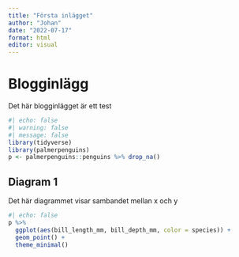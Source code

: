 ```yaml
---
title: "Första inlägget"
author: "Johan"
date: "2022-07-17"
format: html
editor: visual
---
```


# Blogginlägg

Det här blogginlägget är ett test

```r
#| echo: false
#| warning: false
#| message: false
library(tidyverse)
library(palmerpenguins)
p <- palmerpenguins::penguins %>% drop_na()
```

## Diagram 1

Det här diagrammet visar sambandet mellan x och y

```r
#| echo: false
p %>% 
  ggplot(aes(bill_length_mm, bill_depth_mm, color = species)) +
  geom_point() +
  theme_minimal()
```
